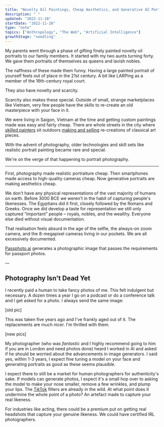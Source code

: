 ```yaml
---
title: "Novelty Oil Paintings, Cheap Aesthetics, and Generative AI Portraits"
description: " "
updated: "2022-11-28"
startDate: "2022-11-28"
type: "note"
topics: ["Anthropology", "The Web", "Artificial Intelligence"]
growthStage: "seedling"
---
```


<IntroParagraph>

My parents went through a phase of gifting finely painted novelty oil portraits to our family members. It started with my two aunts turning forty. We gave them portraits of themselves as queens and lavish nobles.

</IntroParagraph>

<TwoColumn alignItems="top" maxWidth="1000px">

<BasicImage width="500" src="/images/posts/aiprofiles/martha-1.jpg" alt="Portrait of Queen Victoria – 1840" showalt />
<BasicImage width="460" src="/images/posts/aiprofiles/martha-2.jpg" alt="My aunt as a queen" showalt />
<BasicImage width="500" src="/images/posts/aiprofiles/peg-2.jpg" alt="Portrait of the noble woman Maria Serra Pallavicino – 1606" showalt />
<BasicImage width="500" src="/images/posts/aiprofiles/peg-1.jpg" alt="My aunt as a queen" showalt />

</TwoColumn>

The naffness of these made them funny. Having a large painted portrait of yourself feels out of place in the 21st century. A bit like LARPing as a member of the 16th-century royal court.

They also have novelty and scarcity.

Scarcity also makes these special. Outside of small, strange marketplaces like Vietnam, very few people have the skills to re-create an old masterpiece with your face in it.

We were living in Saigon, Vietnam at the time and getting custom paintings made was easy and fairly cheap. There are whole streets in the city where [skilled painters](https://flyicarusfly.com/vietnam-art-reproduction/) sit outdoors [making and selling](http://english.vietnamnet.vn/fms/art-entertainment/53436/flourishing-market-for-art-reproduction-in-vietnam.html) re-creations of classical art pieces.

<BasicImage
  src="/images/posts/aiprofiles/buivien.jpeg"
  width="1000px"
  alt="A reproduction painting shop in Saigon, Vietnam"
  sourceTitle="Minh Anh Art Gallery"
  sourceUrl="https://www.tripadvisor.co.uk/Attraction_Review-g293925-d12820616-Reviews-Minh_Anh_Art_Gallery-Ho_Chi_Minh_City.html"
  showalt
/>

With the advent of photography, older technologies and skill sets like realistic portrait painting became rare and special.

We're on the verge of that happening to portrait photography.

---



First, photography made realistic portraiture cheap. Then smartphones made access to high-quality cameras cheap. Now generative portraits are making aesthetics cheap.

We don't have any physical representations of the vast majority of humans on
earth. Before 3000 BCE we weren't in the habit of capturing people's
likenesses. The Egyptians did it first, closely followed by the Romans and
Greeks. Once we did develop a taste for representation we still only captured
“important” people – royals, nobles, and the wealthy. Everyone else died
without visual documentation.

That realisation feels absurd in the age of the selfie, the always-on zoom camera, and the 8-megapixel cameras living in our pockets. We are all excessively documented.

<BasicImage width="1000px" src="/images/posts/aiprofiles/passpic.jpg" />

[Passphoto.ai](https://passphoto.ai/) generates a photographic image that passes the requirements for passport photos.

––

## Photography Isn't Dead Yet

I recently paid a human to take fancy photos of me. This felt indulgent but necessary. A dozen times a year I go on a podcast or do a conference talk and I get asked for a photo. I always send the same image:

[old pic]

This was taken five years ago and I've frankly aged out of it. The replacements are much nicer. I'm thrilled with them.

[new pics]

My photographer (who was _fantastic_ and I highly recommend going to him if you are in London and need photos done) heard I worked in AI and asked if he should be worried about the advancements in image generators. I said yes, within 1-3 years, I expect fine tuning a model on your face and generating portraits as good as these seems plausible.

I expect there to still be a market for human photographers for authenticity's sake. If models can generate photos, I expect it's a small hop over to asking the model to make your nose smaller, remove a few wrinkles, and plump your lips. The [TikTok]() filters are already in the wild. At what point does it undermine the whole point of a photo? An artefact made to capture your real likeness.

For industries like acting, there could be a premium put on getting real headshots that capture your genuine likeness. We could have certified IRL photographers.